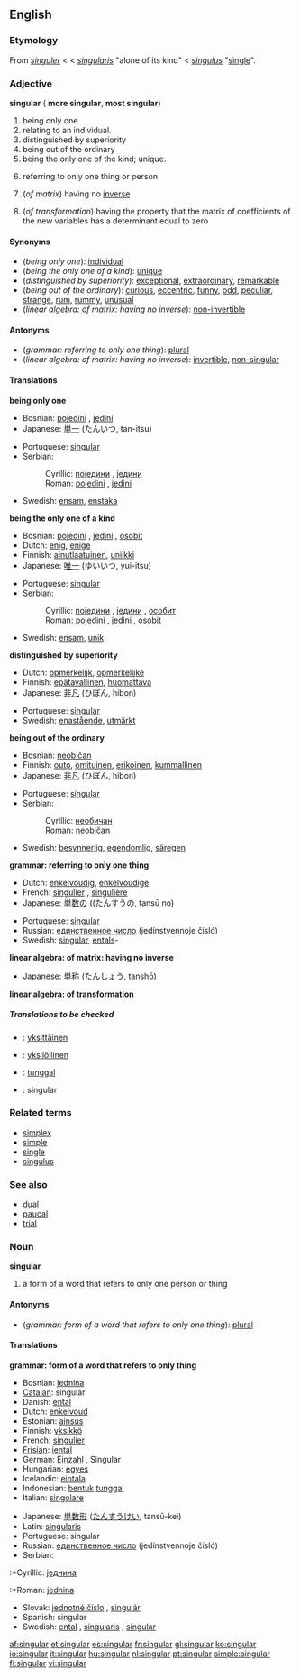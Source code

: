 ==English==

===Etymology===
From {{ME.}} ''[[singuler]]'' < {{OF.}} < {{L.}} ''[[singularis]]'' "alone of its kind" < {{L.}} ''[[singulus]]'' "[[single]]".

===Adjective===
'''singular'''  ({{compar}} '''more singular''', {{superl}} '''most singular''')
#being only one
#relating to an individual.
#distinguished by superiority
#being out of the ordinary
#being the only one of the kind; unique.
#{{grammar}} referring to only one thing or person
#{{linearalg}} (''of matrix'') having no [[inverse]]
#{{linearalg}} (''of transformation'') having the property that the matrix of coefficients of the new variables has a determinant equal to zero

====Synonyms====
*(''being only one''): [[individual]]
*(''being the only one of a kind''): [[unique]]
*(''distinguished by superiority''): [[exceptional]], [[extraordinary]], [[remarkable]]
*(''being out of the ordinary''): [[curious]], [[eccentric]], [[funny]], [[odd]], [[peculiar]], [[strange]], [[rum]], [[rummy]], [[unusual]]
*(''linear algebra: of matrix: having no inverse''): [[non-invertible]]

====Antonyms====
*(''grammar: referring to only one thing''): [[plural]]
*(''linear algebra: of matrix: having no inverse''): [[invertible]], [[non-singular]]

====Translations====
'''being only one'''
{{top}}
*Bosnian: [[pojedini]] {{m}}, [[jedini]] {{m}}
*Japanese: [[単一]] (たんいつ, tan-itsu)
{{mid}}
*Portuguese: [[singular#Portuguese|singular]]
*Serbian:
*:Cyrillic: [[поједини]] {{m}}, [[једини]] {{m}}
*:Roman: [[pojedini]] {{m}}, [[jedini]] {{m}}
*Swedish: [[ensam]], [[enstaka]]
{{bottom}}

'''being the only one of a kind'''
{{top}}
*Bosnian: [[pojedini]] {{m}}, [[jedini]] {{m}}, [[osobit]] {{m}}
*Dutch: [[enig]], [[enige]]
*Finnish: [[ainutlaatuinen]], [[uniikki]]
*Japanese: [[唯一]] (ゆいいつ, yui-itsu)
{{mid}}
*Portuguese: [[singular#Portuguese|singular]]
*Serbian:
*:Cyrillic: [[поједини]] {{m}}, [[једини]] {{m}}, [[особит]] {{m}}
*:Roman: [[pojedini]] {{m}}, [[jedini]] {{m}}, [[osobit]] {{m}}
*Swedish: [[ensam]], [[unik]]
{{bottom}}

'''distinguished by superiority'''
{{top}}
*Dutch: [[opmerkelijk]], [[opmerkelijke]]
*Finnish: [[epätavallinen]], [[huomattava]]
*Japanese: [[非凡]] (ひぼん, hibon)
{{mid}}
*Portuguese: [[singular#Portuguese|singular]]
*Swedish: [[enastående]], [[utmärkt]]
{{bottom}}

'''being out of the ordinary'''
{{top}}
*Bosnian: [[neobičan]] {{m}}
*Finnish: [[outo]], [[omituinen]], [[erikoinen]], [[kummallinen]]
*Japanese: [[非凡]] (ひぼん, hibon)
{{mid}}
*Portuguese: [[singular#Portuguese|singular]]
*Serbian:
*:Cyrillic: [[необичан]] {{m}}
*:Roman: [[neobičan]] {{m}}
*Swedish: [[besynnerlig]], [[egendomlig]], [[säregen]]
{{bottom}}

'''grammar: referring to only one thing'''
{{top}}
*Dutch: [[enkelvoudig]], [[enkelvoudige]]
*French: [[singulier]] {{m}}, [[singulière]] {{f}}
*Japanese: [[単数]]の ((たんすうの, tansū no)
{{mid}}
*Portuguese: [[singular#Portuguese|singular]]
*Russian: [[единственное число]] (jedínstvennoje čisló) {{n}}
*Swedish: [[singular#Swedish|singular]], [[ental]]s-
{{bottom}}

'''linear algebra: of matrix: having no inverse'''
{{top}}
{{mid}}
*Japanese: [[単称]] (たんしょう, tanshō)
{{bottom}}

'''linear algebra: of transformation'''
{{top}}
{{mid}}
{{bottom}}

=====Translations to be checked=====
<!--Remove this section once all of the translations below have been moved into the tables above.-->
{{checktrans}}

*{{ttbc|Finnish}}: [[yksittäinen]]
*{{ttbc|Finnish}}: [[yksilöllinen]]
*{{ttbc|Indonesian}}: [[tunggal]]
*{{ttbc|Spanish}}: singular

===Related terms===
*[[simplex]]
*[[simple]]
*[[single]]
*[[singulus]]

===See also===
*[[dual]]
*[[paucal]]
*[[trial]]

===Noun===
'''singular'''

#{{grammar}} a form of a word that refers to only one person or thing

====Antonyms====
*(''grammar: form of a word that refers to only one thing''): [[plural]]

====Translations====

'''grammar: form of a word that refers to only thing'''
{{top}}
*Bosnian: [[jednina]] {{f}}
*[[Catalan]]: singular {{m}}
*Danish: [[ental]]
*Dutch: [[enkelvoud]] {{n}}
*Estonian: [[ainsus]]
*Finnish: [[yksikkö]]
*French: [[singulier]] {{m}}
*[[Frisian]]: [[iental]]
*German: [[Einzahl]] {{f}}, Singular {{m}}
*Hungarian: [[egyes]]
*Icelandic: [[eintala]] {{f}}
*Indonesian: [[bentuk]] [[tunggal]]
*Italian: [[singolare]] {{m}}
{{mid}}
*Japanese: [[単数形]] ([[たんすうけい]], tansū-kei)
*Latin: [[singularis]]
*Portuguese: singular
*Russian: [[единственное число]] (jedínstvennoje čisló) {{n}}
*Serbian:
:*Cyrillic: [[једнина]] {{f}}
:*Roman: [[jednina]] {{f}}
*Slovak: [[jednotné číslo]] {{n}}, [[singulár]] {{m}}
*Spanish: singular {{m}}
*Swedish: [[ental]] {{n}}, [[singularis]] {{n}}, [[singular#Swedish|singular]] {{n}}
{{bottom}}

[[af:singular]]
[[et:singular]]
[[es:singular]]
[[fr:singular]]
[[gl:singular]]
[[ko:singular]]
[[io:singular]]
[[it:singular]]
[[hu:singular]]
[[nl:singular]]
[[pt:singular]]
[[simple:singular]]
[[fi:singular]]
[[vi:singular]]